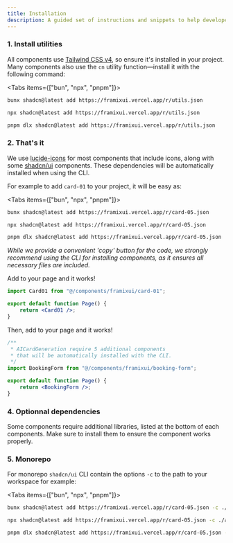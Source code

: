 ```yaml
---
title: Installation
description: A guided set of instructions and snippets to help developers quickly set up and integrate the framixui components into their projects.
---
```



### 1. Install utilities


All components use [Tailwind CSS v4](https://tailwindcss.com/docs/installation/framework-guides/nextjs), so ensure it's installed in your project.
Many components also use the `cn` utility function—install it with the following command:

<Tabs items={["bun", "npx", "pnpm"]}>
 
```bash tab="bun"
bunx shadcn@latest add https://framixui.vercel.app/r/utils.json 
```
 
```bash tab="npx"
npx shadcn@latest add https://framixui.vercel.app/r/utils.json
```

```bash tab="pnpm"
pnpm dlx shadcn@latest add https://framixui.vercel.app/r/utils.json
```

</Tabs>

### 2. That's it 

We use [lucide-icons](https://lucide.dev/guide/installation) for most components that include icons, along with some [shadcn/ui](https://ui.shadcn.com/) components. These dependencies will be automatically installed when using the CLI.

For example to add `card-01` to your project, it will be easy as:

<Tabs items={["bun", "npx", "pnpm"]}>
 
```bash tab="bun"
bunx shadcn@latest add https://framixui.vercel.app/r/card-05.json
```
 
```bash tab="npx"
npx shadcn@latest add https://framixui.vercel.app/r/card-05.json
```

```bash tab="pnpm"
pnpm dlx shadcn@latest add https://framixui.vercel.app/r/card-05.json
```

</Tabs>

_While we provide a convenient 'copy' button for the code, we strongly recommend using the CLI for installing components, as it ensures all necessary files are included._

Add to your page and it works!

```jsx
import Card01 from "@/components/framixui/card-01";

export default function Page() {
    return <Card01 />;
}
```


Then, add to your page and it works!

```jsx
/**
 * AICardGeneration require 5 additional components
 * that will be automatically installed with the CLI.
 */
import BookingForm from "@/components/framixui/booking-form";

export default function Page() {
    return <BookingForm />;
}
```

### 4. Optionnal dependencies

Some components require additional libraries, listed at the bottom of each components. Make sure to install them to ensure the component works properly.

### 5. Monorepo

For monorepo `shadcn/ui` CLI contain the options `-c` to the path to your workspace for example:

<Tabs items={["bun", "npx", "pnpm"]}>
 
```bash tab="bun"
bunx shadcn@latest add https://framixui.vercel.app/r/card-05.json -c ./apps/www
```
 
```bash tab="npx"
npx shadcn@latest add https://framixui.vercel.app/r/card-05.json -c ./apps/www
```

```bash tab="pnpm"
pnpm dlx shadcn@latest add https://framixui.vercel.app/r/card-05.json -c ./apps/www
```

</Tabs>

